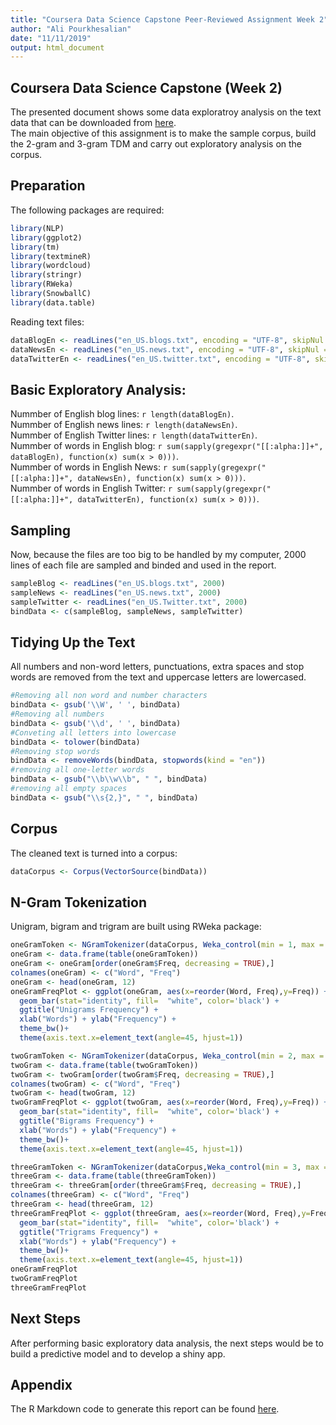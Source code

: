 ```yaml
---
title: "Coursera Data Science Capstone Peer-Reviewed Assignment Week 2"
author: "Ali Pourkhesalian"
date: "11/11/2019"
output: html_document
---
```


## Coursera Data Science Capstone (Week 2)  

The presented document shows some data exploratroy analysis on the text data that can be downloaded from [here](https://d396qusza40orc.cloudfront.net/dsscapstone/dataset/Coursera-SwiftKey.zip).  
The main objective of this assignment is to make the sample corpus, build the 2-gram and 3-gram TDM and carry out exploratory analysis on the corpus.  

## Preparation  

The following packages are required:
```r
library(NLP)
library(ggplot2)
library(tm)
library(textmineR)
library(wordcloud)
library(stringr)
library(RWeka)
library(SnowballC)
library(data.table)
```

Reading text files:  
```r
dataBlogEn <- readLines("en_US.blogs.txt", encoding = "UTF-8", skipNul = TRUE)
dataNewsEn <- readLines("en_US.news.txt", encoding = "UTF-8", skipNul = TRUE)
dataTwitterEn <- readLines("en_US.twitter.txt", encoding = "UTF-8", skipNul = TRUE)
```

## Basic Exploratory Analysis:  

Nummber of English blog lines: `r length(dataBlogEn)`.  
Nummber of English news lines: `r length(dataNewsEn)`.  
Nummber of English Twitter lines: `r length(dataTwitterEn)`.  
Nummber of words in English blog:  `r sum(sapply(gregexpr("[[:alpha:]]+", dataBlogEn), function(x) sum(x > 0)))`.  
Nummber of words in English News: `r sum(sapply(gregexpr("[[:alpha:]]+", dataNewsEn), function(x) sum(x > 0)))`.   
Nummber of words in English Twitter: `r sum(sapply(gregexpr("[[:alpha:]]+", dataTwitterEn), function(x) sum(x > 0)))`.  



## Sampling  

Now, because the files are too big to be handled by my computer, 2000 lines of each file are sampled and binded and used in the report.  

```r
sampleBlog <- readLines("en_US.blogs.txt", 2000)
sampleNews <- readLines("en_US.news.txt", 2000)
sampleTwitter <- readLines("en_US.Twitter.txt", 2000)
bindData <- c(sampleBlog, sampleNews, sampleTwitter)
```

## Tidying Up the Text

All numbers and non-word letters, punctuations, extra spaces and stop words are removed from the text and uppercase letters are lowercased.  
```r

#Removing all non word and number characters
bindData <- gsub('\\W', ' ', bindData)
#Removing all numbers
bindData <- gsub('\\d', ' ', bindData)
#Conveting all letters into lowercase
bindData <- tolower(bindData)
#Removing stop words
bindData <- removeWords(bindData, stopwords(kind = "en"))
#removing all one-letter words
bindData <- gsub("\\b\\w\\b", " ", bindData)
#removing all empty spaces
bindData <- gsub("\\s{2,}", " ", bindData)
```

## Corpus  

The cleaned text is turned into a corpus:  
```r
dataCorpus <- Corpus(VectorSource(bindData))
```

## N-Gram Tokenization

Unigram, bigram and trigram are built using RWeka package:  
```r
oneGramToken <- NGramTokenizer(dataCorpus, Weka_control(min = 1, max = 1))
oneGram <- data.frame(table(oneGramToken))
oneGram <- oneGram[order(oneGram$Freq, decreasing = TRUE),]
colnames(oneGram) <- c("Word", "Freq")
oneGram <- head(oneGram, 12) 
oneGramFreqPlot <- ggplot(oneGram, aes(x=reorder(Word, Freq),y=Freq)) + 
  geom_bar(stat="identity", fill=  "white", color='black') + 
  ggtitle("Unigrams Frequency") + 
  xlab("Words") + ylab("Frequency") + 
  theme_bw()+
  theme(axis.text.x=element_text(angle=45, hjust=1))

twoGramToken <- NGramTokenizer(dataCorpus, Weka_control(min = 2, max = 2))
twoGram <- data.frame(table(twoGramToken))
twoGram <- twoGram[order(twoGram$Freq, decreasing = TRUE),]
colnames(twoGram) <- c("Word", "Freq")
twoGram <- head(twoGram, 12) 
twoGramFreqPlot <- ggplot(twoGram, aes(x=reorder(Word, Freq),y=Freq)) + 
  geom_bar(stat="identity", fill=  "white", color='black') + 
  ggtitle("Bigrams Frequency") + 
  xlab("Words") + ylab("Frequency") + 
  theme_bw()+
  theme(axis.text.x=element_text(angle=45, hjust=1))

threeGramToken <- NGramTokenizer(dataCorpus,Weka_control(min = 3, max = 3))
threeGram <- data.frame(table(threeGramToken))
threeGram <- threeGram[order(threeGram$Freq, decreasing = TRUE),]
colnames(threeGram) <- c("Word", "Freq")
threeGram <- head(threeGram, 12) 
threeGramFreqPlot <- ggplot(threeGram, aes(x=reorder(Word, Freq),y=Freq)) + 
  geom_bar(stat="identity", fill=  "white", color='black') + 
  ggtitle("Trigrams Frequency") + 
  xlab("Words") + ylab("Frequency") + 
  theme_bw()+
  theme(axis.text.x=element_text(angle=45, hjust=1))
oneGramFreqPlot
twoGramFreqPlot
threeGramFreqPlot
```

## Next Steps

After performing basic exploratory data analysis, the next steps would be to build a predictive model and to develop a shiny app.  

## Appendix  

The R Markdown code to generate this report can be found [here](https://github.com/pourkhesalian/CapstoneWeek2).


